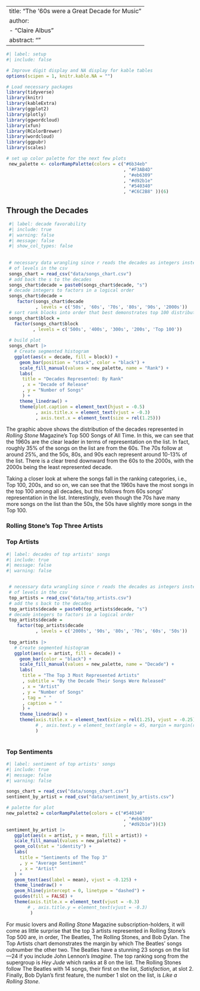 


---
title: "The '60s were a Great Decade for Music"
author: 
- "Claire Albus"
abstract: ""
---

```r
#| label: setup
#| include: false

# Improve digit display and NA display for kable tables
options(scipen = 1, knitr.kable.NA = "")

# Load necessary packages
library(tidyverse)
library(knitr)
library(kableExtra)
library(ggplot2)
library(plotly)
library(ggwordcloud)
library(xfun)
library(RColorBrewer)
library(wordcloud)
library(ggpubr)
library(scales)

# set up color palette for the next few plots
 new_palette <- colorRampPalette(colors = c("#6b34eb"
                                            , "#F3AB4D"
                                            , "#eb6309"
                                            , "#d92b1e"
                                            , "#540340"
                                            , "#C6C2B8" ))(6)

```

## Through the Decades 

```r
 #| label: decade favorability
 #| include: true
 #| warning: false
 #| message: false
 #| show_col_types: false
 
 
 # necessary data wrangling since r reads the decades as integers instead 
 # of levels in the csv 
 songs_chart = read_csv("data/songs_chart.csv")
 # add back the s to the decades
 songs_chart$decade = paste0(songs_chart$decade, "s")
 # decade integers to factors in a logical order
 songs_chart$decade = 
    factor(songs_chart$decade
           , levels = c('50s', '60s', '70s', '80s', '90s', '2000s')) 
 # sort rank blocks into order that best demonstrates top 100 distribution
 songs_chart$block =
   factor(songs_chart$block
          , levels = c('500s', '400s', '300s', '200s', 'Top 100'))
 
 # build plot
 songs_chart |> 
   # Create segmented histogram
   ggplot(aes(x = decade, fill = block)) +
     geom_bar(position = "stack", color = "black") +
     scale_fill_manual(values = new_palette, name = "Rank") +
     labs(
      title = "Decades Represented: By Rank"
      , x = "Decade of Release"
      , y = "Number of Songs"
      ) +
     theme_linedraw() +
     theme(plot.caption = element_text(hjust = -0.5)
           , axis.title.x = element_text(vjust = -0.3)
           , axis.text.x = element_text(size = rel(1.25))) 
```
 
The graphic above shows the distribution of the decades represented in <i>Rolling Stone</i> Magazine's Top 500 Songs of All Time. In this, we can see that the 1960s are the clear leader in terms of representation on the list. In fact, roughly 35% of the songs on the list are from the 60s. The 70s follow at around 25%, and the 50s, 80s, and 90s each represent around 10-13% of the list. There is a clear trend downward from the 60s to the 2000s, with the 2000s being the least represented decade. 
 
 Taking a closer look at where the songs fall in the ranking categories, i.e., Top 100, 200s, and so on, we can see that the 1960s have the most songs in the top 100 among all decades, but this follows from 60s songs' representation in the list. Interestingly, even though the 70s have many more songs on the list than the 50s, the 50s have slightly more songs in the Top 100.
 
 
### Rolling Stone's Top Three Artists
::: {.panel-tabset}
 
### Top Artists

```r
#| label: decades of top artists' songs
#| include: true
#| message: false
#| warning: false


 # necessary data wrangling since r reads the decades as integers instead 
 # of levels in the csv 
 top_artists = read_csv("data/top_artists.csv")
 # add the s back to the decades
 top_artists$decade = paste0(top_artists$decade, "s")
 # decade integers to factors in a logical order
 top_artists$decade = 
    factor(top_artists$decade
           , levels = c('2000s', '90s', '80s', '70s', '60s', '50s'))  
 
 top_artists |> 
   # Create segmented histogram
   ggplot(aes(x = artist, fill = decade)) +
     geom_bar(color = "black") +
     scale_fill_manual(values = new_palette, name = "Decade") +
     labs(
      title = "The Top 3 Most Represented Artists"
      , subtitle = "By the Decade Their Songs Were Released"
      , x = "Artist"
      , y = "Number of Songs"
      , tag = " "
      , caption = " "
      ) +
     theme_linedraw() +
     theme(axis.title.x = element_text(size = rel(1.25), vjust = -0.25)
           # , axis.text.y = element_text(angle = 45, margin = margin(r=1))
           ) 
 
```



### Top Sentiments

```r
#| label: sentiment of top artists' songs
#| include: true
#| message: false
#| warning: false

songs_chart = read_csv("data/songs_chart.csv")
sentiment_by_artist = read_csv("data/sentiment_by_artists.csv")

# palette for plot
new_palette2 = colorRampPalette(colors = c("#540340"
                                            , "#eb6309"
                                            , "#d92b1e"))(3)
sentiment_by_artist |>
   ggplot(aes(x = artist, y = mean, fill = artist)) +
   scale_fill_manual(values = new_palette2) +
   geom_col(stat = "identity") +
   labs(
     title = "Sentiments of The Top 3"
     , y = "Average Sentiment"
     , x = "Artist"
   ) +
   geom_text(aes(label = mean), vjust = -0.125) +
   theme_linedraw() +
   geom_hline(yintercept = 0, linetype = "dashed") +
   guides(fill = FALSE) +
   theme(axis.title.x = element_text(vjust = -0.3)
        # , axis.title.y = element_text(vjust = -0.3)
         )
```

:::

For music lovers and <i>Rolling Stone</i> Magazine subscription-holders, it will come as little surprise that the top 3 artists represented in Rolling Stone's Top 500 are, in order, The Beatles, The Rolling Stones, and Bob Dylan. The Top Artists chart demonstrates the margin by which The Beatles' songs outnumber the other two. The Beatles have a stunning 23 songs on the list---24 if you include John Lennon's <i>Imagine</i>. The top ranking song from the supergroup is <i>Hey Jude</i> which ranks at 8 on the list. The Rolling Stones follow The Beatles with 14 songs, their first on the list, <i>Satisfaction</i>, at slot 2. Finally, Bob Dylan's first feature, the number 1 slot on the list, is <i>Like a Rolling Stone</i>. 
